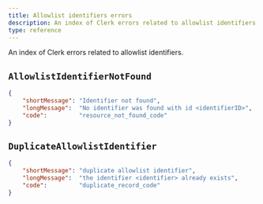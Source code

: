 ```yaml
---
title: Allowlist identifiers errors
description: An index of Clerk errors related to allowlist identifiers.
type: reference
---
```


An index of Clerk errors related to allowlist identifiers.

## `AllowlistIdentifierNotFound`

```json
{
    "shortMessage": "Identifier not found",
    "longMessage":  "No identifier was found with id <identifierID>",
    "code":         "resource_not_found_code"
}
```

## `DuplicateAllowlistIdentifier`

```json
{
    "shortMessage": "duplicate allowlist identifier",
    "longMessage":  "the identifier <identifier> already exists",
    "code":         "duplicate_record_code"
}
```
